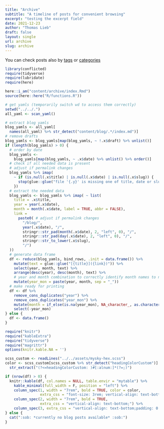 ```yaml
---
title: "Archive"
subtitle: "A timeline of posts for convenient browsing"
excerpt: "testing the excerpt field"
date: 2021-12-23
author: "Thomas Lieb"
draft: false
layout: single
url: archive
slug: archive
---
```


You can check posts also by [tags](../tags) or [categories](../categories)

```r
library(conflicted)
require(tidyverse)
require(lubridate)
require(here)

here::i_am("content/archive/index.Rmd")
source(here::here("R/functions.R"))
```


```r
# get yamls (temporarily switch wd to access them correctly)
setwd("../../.")
all_yaml <- scan_yaml()

# extract blog yamls
blog_yamls <- all_yaml[
  names(all_yaml) %>% str_detect("content/blog/.*/index.md")]
# remove drafts
blog_yamls <- blog_yamls[map(blog_yamls, ~ !.x$draft) %>% unlist()]
if (length(blog_yamls) > 0) {
  # order by date
  blog_yamls <-
    blog_yamls[map(blog_yamls, ~ .x$date) %>% unlist() %>% order()]
  # check if all needed data is present
  # adjust if permalink changes
  blog_yamls %>% imap(
    ~ if (is.null(.x$title) | is.null(.x$date) | is.null(.x$slug)) {
      stop(glue::glue("file '{.y}' is missing one of title, date or slug!"))
    })
  # extract the needed data
  blog_yamls <- blog_yamls %>% imap( ~ list(
    title = .x$title,
    year = year(.x$date),
    month = month(.x$date, label = TRUE, abbr = FALSE),
    link = 
      paste0( # adjust if permalink changes
        "/blog/",
        year(.x$date), "/",
        stringr::str_pad(month(.x$date), 2, "left", 0), "/",
        stringr::str_pad(day(.x$date), 2, "left", 0), "/",
        stringr::str_to_lower(.x$slug), 
        "/")
  ))
  # generate data frame
  df <- reduce(blog_yamls, bind_rows, .init = data.frame()) %>%
    mutate(text = glue::glue("[{title}]({link})")) %>%
    select(year, month, text) %>%
    arrange(desc(year), desc(month), text) %>% 
    # year and month combination to correctly identify month names to not show
    mutate(year_mon = paste(year, month, sep = "_"))
  # make ready for printing
  df <- df %>%
    remove_cons_duplicates("year") %>%
    remove_cons_duplicates("year_mon") %>%
    mutate(month = if_else(is.na(year_mon), NA_character_, as.character(month))) %>% 
    select(-year_mon)
} else {
  df <- data.frame()
}
```


<div align = "left"> <!--Wrap in div to not apply Hugo table layout.-->
```r
require("knitr")
require("kableExtra")
require("tidyverse")
require("magrittr")
options(knitr.kable.NA = '')

scss_custom <- readLines("../../assets/mysky-hex.scss")
color <- scss_custom[scss_custom %>% str_detect("headingColorCustom")] %>% 
  str_extract("(?<=headingColorCustom: )#[:alnum:]*(?=;)")

if (nrow(df) > 0) {
  knitr::kable(df, col.names = NULL, table.envir = "mytable") %>% 
    kable_minimal(full_width = F, position = "left") %>% 
    column_spec(1, width = "7rem", bold = TRUE, color = color,
                extra_css = "font-size: 3rem; vertical-align: text-bottom;") %>% 
    column_spec(2, width = "7rem", bold = TRUE, 
                extra_css = "vertical-align: text-bottom;") %>% 
    column_spec(3, extra_css = "vertical-align: text-bottom;padding: 0 0 7px 0;")
} else {
  cat(":sob: *currently no blog posts available* :sob:")
}
```
</div>


